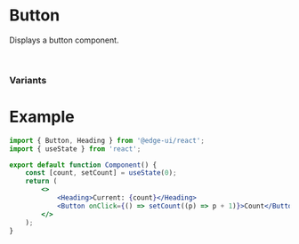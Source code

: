 
# Button

Displays a button component.

<br/>

### Variants

<div className="my-5">
    <Buttons />
</div>

# Example

```jsx
import { Button, Heading } from '@edge-ui/react';
import { useState } from 'react';

export default function Component() {
    const [count, setCount] = useState(0);
    return (
        <>
            <Heading>Current: {count}</Heading>
            <Button onClick={() => setCount((p) => p + 1)}>Count</Button>
        </>
    );
}
```